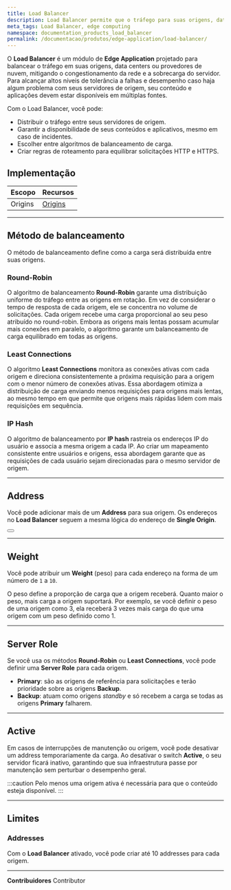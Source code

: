 ```yaml
---
title: Load Balancer
description: Load Balancer permite que o tráfego para suas origens, data centers ou provedores de cloud seja balanceado, evitando o congestionamento de rede e a sobrecarga de seus servidores.
meta_tags: Load Balancer, edge computing
namespace: documentation_products_load_balancer
permalink: /documentacao/produtos/edge-application/load-balancer/
---
```


O **Load Balancer** é um módulo de **Edge Application** projetado para balancear o tráfego em suas origens, data centers ou provedores de nuvem, mitigando o congestionamento da rede e a sobrecarga do servidor. Para alcançar altos níveis de tolerância a falhas e desempenho caso haja algum problema com seus servidores de origem, seu conteúdo e aplicações devem estar disponíveis em múltiplas fontes.

Com o Load Balancer, você pode:

- Distribuir o tráfego entre seus servidores de origem.
- Garantir a disponibilidade de seus conteúdos e aplicativos, mesmo em caso de incidentes.
- Escolher entre algoritmos de balanceamento de carga.
- Criar regras de roteamento para equilibrar solicitações HTTP e HTTPS.

## Implementação

| Escopo | Recursos |
| --- | --- |
| Origins | [Origins](/pt-br/documentacao/produtos/edge-application/origins/) |

---

## Método de balanceamento

O método de balanceamento define como a carga será distribuída entre suas origens.

### Round-Robin

O algoritmo de balanceamento **Round-Robin** garante uma distribuição uniforme do tráfego entre as origens em rotação. Em vez de considerar o tempo de resposta de cada origem, ele se concentra no volume de solicitações. Cada origem recebe uma carga proporcional ao seu peso atribuído no round-robin. Embora as origens mais lentas possam acumular mais conexões em paralelo, o algoritmo garante um balanceamento de carga equilibrado em todas as origens.

### Least Connections

O algoritmo **Least Connections** monitora as conexões ativas com cada origem e direciona consistentemente a próxima requisição para a origem com o menor número de conexões ativas. Essa abordagem otimiza a distribuição de carga enviando menos requisições para origens mais lentas, ao mesmo tempo em que permite que origens mais rápidas lidem com mais requisições em sequência.

### IP Hash

O algoritmo de balanceamento por **IP hash** rastreia os endereços IP do usuário e associa a mesma origem a cada IP. Ao criar um mapeamento consistente entre usuários e origens, essa abordagem garante que as requisições de cada usuário sejam direcionadas para o mesmo servidor de origem.

---

## Address

Você pode adicionar mais de um **Address** para sua origem. Os endereços no **Load Balancer** seguem a mesma lógica do endereço de **Single Origin**.

<Button href="/pt-br/documentacao/produtos/edge-application/origins/#address" text="Saiba mais sobre origin addresses"></Button>

---

## Weight

Você pode atribuir um **Weight** (peso) para cada endereço na forma de um número de `1` a `10`.

O peso define a proporção de carga que a origem receberá. Quanto maior o peso, mais carga a origem suportará. Por exemplo, se você definir o peso de uma origem como 3, ela receberá 3 vezes mais carga do que uma origem com um peso definido como 1.

---

## Server Role

Se você usa os métodos **Round-Robin** ou **Least Connections**, você pode definir uma **Server Role** para cada origem.

- **Primary**: são as origens de referência para solicitações e terão prioridade sobre as origens **Backup**.
- **Backup**: atuam como origens *standby* e só recebem a carga se todas as origens **Primary** falharem.

---

## Active

Em casos de interrupções de manutenção ou origem, você pode desativar um address temporariamente da carga. Ao desativar o switch **Active**, o seu servidor ficará inativo, garantindo que sua infraestrutura passe por manutenção sem perturbar o desempenho geral.

:::caution
Pelo menos uma origem ativa é necessária para que o conteúdo esteja disponível.
:::

---

## Limites

### Addresses

Com o **Load Balancer** ativado, você pode criar até 10 addresses para cada origem.



---


**Contribuidores** <ContributorList>Contributor</ContributorList>
